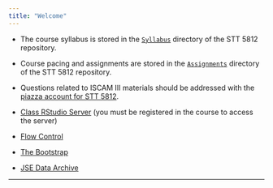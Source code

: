 ```yaml
---
title: "Welcome"
---
```



* The course syllabus is stored in the [`Syllabus`](./Syllabus/STT5812SyllabusSpring2016.html) directory of the STT 5812 repository.

* Course pacing and assignments are stored in the [`Assignments`](./Assignments/STT5812AssignmentsSpring2016.html) directory of the STT 5812 repository.

* Questions related to ISCAM III materials should be addressed with the [piazza account for STT 5812](https://piazza.com/class/ij30sna9alj1pq).

* [Class RStudio Server](https://mathr.math.appstate.edu) (you must be registered in the course to access the server)

* [Flow Control](../STT3851Spring2016/Rmarkdown/FlowControl.html)

* [The Bootstrap](../STT3851Spring2016/Rmarkdown/TheBootstrap.html)

* [JSE Data Archive](http://www.amstat.org/publications/jse/jse_data_archive.htm)


* * *